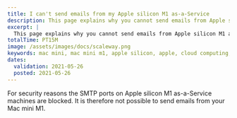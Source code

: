```yaml
---
title: I can't send emails from my Apple silicon M1 as-a-Service
description: This page explains why you cannot send emails from Apple silicon M1 as-a-Service
excerpt: |
  This page explains why you cannot send emails from Apple silicon M1 as-a-Service
totalTime: PT15M
image: /assets/images/docs/scaleway.png
keywords: mac mini, mac mini m1, apple silicon, apple, cloud computing, scaleway, big sur, apple mac, OS, homebrew, package manager, install, firevault, emails
dates:
  validation: 2021-05-26
  posted: 2021-05-26
---
```


For security reasons the SMTP ports on Apple silicon M1 as-a-Service machines are blocked. It is therefore not possible to send emails from your Mac mini M1.